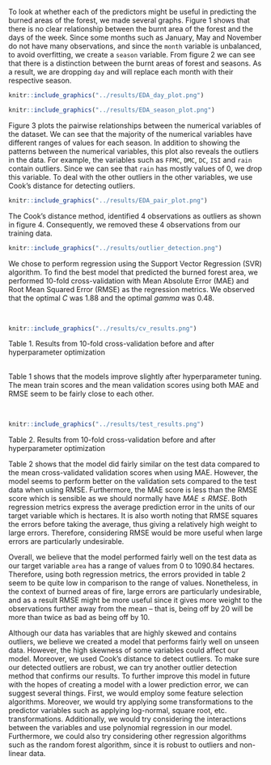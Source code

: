 
To look at whether each of the predictors might be useful in predicting the burned areas of the forest, we made several graphs. Figure 1 shows that there is no clear relationship between the burnt area of the forest and the days of the week. Since some months such as January, May and November do not have many observations, and since the `month` variable is unbalanced, to avoid overfitting, we create a `season` variable. From figure 2 we can see that there is a distinction between the burnt areas of forest and seasons. As a result, we are dropping `day` and will replace each month with their respective season.


```r
knitr::include_graphics("../results/EDA_day_plot.png")
```

```r
knitr::include_graphics("../results/EDA_season_plot.png")
```

Figure 3 plots the pairwise relationships between the numerical variables of the dataset. We can see that the majority of the numerical variables have different ranges of values for each season. In addition to showing the patterns between the numerical variables, this plot also reveals the outliers in the data. For example, the variables such as `FFMC`, `DMC`, `DC`, `ISI` and `rain` contain outliers. Since we can see that `rain` has mostly values of 0, we drop this variable. To deal with the other outliers in the other variables, we use Cook's distance for detecting outliers.


```r
knitr::include_graphics("../results/EDA_pair_plot.png")
```


The Cook's distance method, identified 4 observations as outliers as shown in figure 4. Consequently, we removed these 4 observations from our training data. 

```r
knitr::include_graphics("../results/outlier_detection.png")
```

We chose to perform regression using the Support Vector Regression (SVR) algorithm. To find the best model that predicted the burned forest area, we performed 10-fold cross-validation with Mean Absolute Error (MAE) and Root Mean Squared Error (RMSE) as the regression metrics. We observed that the optimal $C$ was $1.88$ and the optimal $gamma$ was $0.48$.

<br>

```r
knitr::include_graphics("../results/cv_results.png")
```


Table 1. Results from 10-fold cross-validation before and after hyperparameter optimization

<br>
Table 1 shows that the models improve slightly after hyperparameter tuning. The mean train scores and the mean validation scores using both MAE and RMSE seem to be fairly close to each other.

<br>

```r
knitr::include_graphics("../results/test_results.png")
```

Table 2. Results from 10-fold cross-validation before and after hyperparameter optimization

Table 2 shows that the model did fairly similar on the test data compared to the mean cross-validated validation scores when using MAE. However, the model seems to perform better on the validation sets compared to the test data when using RMSE. Furthermore, the MAE score is less than the RMSE score which is sensible as we should normally have $MAE \leq RMSE$. Both regression metrics express the average prediction error in the units of our target variable which is hectares. It is also worth noting that RMSE squares the errors before taking the average, thus giving a relatively high weight to large errors. Therefore, considering RMSE would be more useful when large errors are particularly undesirable. 

Overall, we believe that the model performed fairly well on the test data as our target variable `area` has a range of values from $0$ to $1090.84$ hectares. Therefore, using both regression metrics, the errors provided in table 2 seem to be quite low in comparison to the range of values. Nonetheless, in the context of burned areas of fire, large errors are particularly undesirable, and as a result RMSE might be more useful since it gives more weight to the observations further away from the mean -- that is, being off by 20 will be more than twice as bad as being off by 10.

Although our data has variables that are highly skewed and contains outliers, we believe we created a model that performs fairly well on unseen data. However, the high skewness of some variables could affect our model. Moreover, we used Cook's distance to detect outliers. To make sure our detected outliers are robust, we can try another outlier detection method that confirms our results. To further improve this model in future with the hopes of creating a model with a lower prediction error, we can suggest several things. First, we would employ some feature selection algorithms. Moreover, we would try applying some transformations to the predictor variables such as applying log-normal, square root, etc. transformations. Additionally, we would try considering the interactions between the variables and use polynomial regression in our model. Furthermore, we could also try considering other regression algorithms such as the random forest algorithm, since it is robust to outliers and non-linear data.